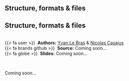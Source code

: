 ## Structure, formats & files {.unnumbered}


::: {.callout-note icon=true appearance="simple"}
## Structure, formats & files

<br />
{{< fa user >}} &nbsp;**Authors:** [Yvan Le Bras](https://scholar.google.fr/citations?user=PVBOyvYAAAAJ&hl=fr) & [Nicolas Casajus](https://nicolascasajus.fr)<br/>
{{< fa brands github >}} &nbsp;**Source:** Coming soon...<br/>
{{< fa globe >}} &nbsp;**Slides:** Coming soon...
:::


<br />

Coming soon...

<!--
<div class="container">
  <iframe class="responsive-iframe" src="https://biodiversitydata.github.io/protocols-methods"></iframe>
</div>
-->
